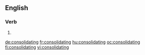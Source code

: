 ==English==

===Verb===
{{head|en|present participle}}

# {{present participle of|consolidate|lang=en}}

[[de:consolidating]]
[[fr:consolidating]]
[[hu:consolidating]]
[[oc:consolidating]]
[[fi:consolidating]]
[[vi:consolidating]]